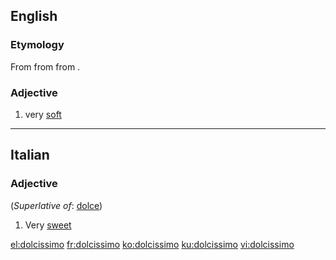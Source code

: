 ==English==

===Etymology===
From {{etyl|it|en}} from {{etyl|la|en}} {{term|dulcissimus||sweetest|lang=la}} from {{term|dulcis||sweet|lang=la}}.

===Adjective===
{{en-adj|-}}

# {{cx|music|lang=en}} very [[soft]]

----

==Italian==

===Adjective===
{{it-adj-sup|dolcissim}} (''Superlative of'': [[dolce]])

# Very [[sweet]]

[[el:dolcissimo]]
[[fr:dolcissimo]]
[[ko:dolcissimo]]
[[ku:dolcissimo]]
[[vi:dolcissimo]]